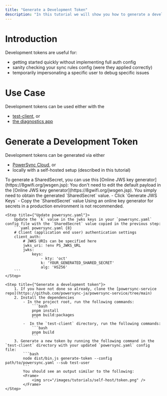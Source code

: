 ```yaml
---
title: "Generate a Development Token"
description: "In this tutorial we will show you how to generate a development token for the self-hosted [PowerSync Service](https://powersync.mintlify.app/architecture/powersync-service#powersync-service)."
---
```


# Introduction

Development tokens are useful for:
- getting started quickly without implementing full auth config
- sanity checking your sync rules config (were they applied correctly)
- temporarily impersonating a specific user to debug specific issues

# Use Case

Development tokens can be used either with the
- [test-client](https://github.com/powersync-ja/powersync-service/tree/main/test-client), or
- [the diagnostics app](/resources/troubleshooting#diagnostics-app)

# Generate a Development Token
Development tokens can be generated via either
- [PowerSync Cloud](/installation/authentication-setup/development-tokens/#PowerSync-Cloud-Dashboard), or
- locally with a self-hosted setup (described in this tutorial)

<Steps>
    <Step title={"Generate a SharedSecret"}>
        To generate a SharedSecret, you can use this [Online JWS key generator](https://8gwifi.org/jwsgen.jsp):
        <Note>
            You don't need to edit the default payload in the [Online JWS key generator](https://8gwifi.org/jwsgen.jsp).
            You simply need to obtain the generated `SharedSecret` value.
        </Note>
        - Click `Generate JWS Keys`
        - Copy the `SharedSecret` value
        <Warning>
            Using an online key generator for secrets in a production environment is not recommended.
        </Warning>
    </Step>

    <Step title={"Update powersync.yaml"}>
        Update the `k` value in the jwks keys in your `powersync.yaml` config file with the `SharedSecret` value copied in the previous step:
        ```yaml powersync.yaml {8}
        # Client (application end user) authentication settings
        client_auth:
            # JWKS URIs can be specified here
            jwks_uri: !env PS_JWKS_URL
            jwks:
                keys:
                    - kty: 'oct'
                    k: 'YOUR_GENERATED_SHARED_SECRET'
                    alg: 'HS256'
        ```
    </Step>

    <Step title={"Generate a development token"}>
        1. If you have not done so already, clone the [powersync-service repo](https://github.com/powersync-ja/powersync-service/tree/main)
        2. Install the dependencies
            - In the project root, run the following commands:
                ```bash
                pnpm install
                pnpm build:packages
                ```
            -  In the `test-client` directory, run the following commands:
                ```bash
                pnpm build
                ```
        3. Generate a new token by running the following command in the `test-client` directory with your updated `powersync.yaml` config file:
            ```bash
            node dist/bin.js generate-token --config path/to/powersync.yaml --sub test-user
            ```
            You should see an output similar to the following:
            <Frame>
                <img src="/images/tutorials/self-host/token.png" />
            </Frame>
    </Step>
</Steps>

